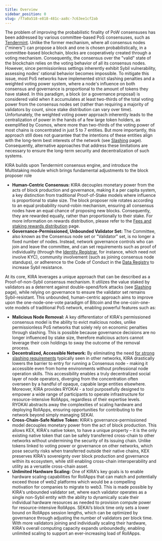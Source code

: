 ```yaml
---
title: Overview
sidebar_position: 0
slug: /f7a0a518-e818-481c-aa8c-7c63ee1cf2ab
---
```





The problem of improving the probabilistic finality of PoW consensuses has been addressed by various committee-based PoS consensuses, such as [Tendermint](https://tendermint.com/). Unlike the former mechanism, where all consensus nodes ("miners") can propose a block and one is chosen probabilistically, in a committee-based blockchain, blocks are cooperatively created through a voting mechanism. Consequently, the consensus over the "valid" state of the blockchain relies on the voting behavior of all its consensus nodes. However, since permissionless settings inherently exhibit Sybil vulnerability, assessing nodes' rational behavior becomes impossible. To mitigate this issue, most PoS networks have implemented strict slashing penalties and a weighted voting power system, where a node's influence on both consensus and governance is proportional to the amount of tokens they have staked. In this paradigm, a block (or a governance proposal) is considered valid when it accumulates at least two-thirds of the total voting power from the consensus nodes set (rather than requiring a majority of validators by count, since stake distribution can vary over time). Unfortunately, the weighted voting power approach inherently leads to the centralization of power in the hands of a few large token holders, as exemplified by Cosmos, where more than two-thirds of the voting power of most chains is concentrated in just 5 to 7 entities. But more importantly, this approach still does not guarantee that the intentions of these entities align with the long-term best interests of the network (see [Slashing](/docs/d6fee8b3-1948-493e-bbdd-796bcc996c2b) page). Consequently, alternative approaches that address these limitations are necessary to ensure the long-term security and decentralization of such systems.


KIRA builds upon Tendermint consensus engine, and introduce the Multistaking module which brings fundamental adjustments to the block proposer role  

- **Human-Centric Consensus:** KIRA decouples monetary power from the acts of block production and governance, making it a per capita system, a key distinction from traditional Proof-of-Stake models where influence is proportional to stake size. The block proposer role rotates according to an equal probability round-robin mechanism, ensuring all consensus nodes have an equal chance of proposing new blocks. Consequently, they are rewarded equally, rather than proportionally to their stake. For more information on rewards distribution, please refer to the [Fees and staking rewards distribution](/docs/85d4757d-f36d-4a39-b7ab-62866c1689ba) page.
- **Governance-Permissioned, Unbounded Validator Set:** The Committee, also known as the Consensus node set or "Validator" set, is no longer a fixed number of nodes. Instead, network governance controls who can join and leave the committee, and can set requirements such as proof of individuality (through the [Identity Registrar](/docs/d482180d-165a-4c09-8c32-167f061ceb92), for instance, which need not involve KYC), community involvement (such as joining consensus node standups), or adherence to the Code of Conduct in the [Data Registry](/docs/1a3a9dbd-3c24-454b-b353-ee6a1c2c7a5c) to increase Sybil resistance.

At its core, KIRA leverages a unique approach that can be described as a Proof-of-non-Sybil consensus mechanism. It utilizes the value staked by validators as a deterrent against double-spend/fork attacks (see [Slashing](/docs/d6fee8b3-1948-493e-bbdd-796bcc996c2b) page), while relying on governance to ensure the validator set remains Sybil-resistant. This unbounded, human-centric approach aims to improve upon the one-node-one-vote paradigm of Bitcoin and the one-coin-one-vote models of traditional PoS network, enabling powerful features such as:

- **Malicious Node Removal:** A key differentiator of KIRA's permissioned consensus model is the ability to evict malicious nodes, unlike permissionless PoS networks that solely rely on economic penalties through slashing. This is possible because governance decisions are no longer influenced by stake size, therefore malicious actors cannot leverage their coin holdings to sway the outcome of the removal process.
- **Decentralized, Accessible Network:** By eliminating the need [for strong slashing requirements](/docs/d6fee8b3-1948-493e-bbdd-796bcc996c2b) typically seen in other networks, KIRA drastically lowers the barrier to entry for running a Consensus node - making it accessible even from home environments without professional node operation skills. This accessibility enables a truly decentralized social layer of node operators, diverging from the concentration often overseen by a handful of opaque, capable large entities elsewhere. Moreover, KIRA provides RYOKAI - a tool purposefully designed to empower a wide range of participants to operate infrastructure for resource-intensive RollApps, regardless of their expertise levels. RYOKAI abstracts away the complexities of scaling hardware and deploying RollApps, ensuring opportunities for contributing to the network beyond simply managing SEKAI.
- **Cross-Chain-Safe Native Token:** KIRA's governance-permissioned model decouples monetary power from the act of block production. This allows KEX, KIRA's native token, to have a unique property – it is the only existing native token that can be safely transferred cross-chain to other networks without undermining the security of its issuing chain. Unlike tokens linked to voting power or governance on other networks, which pose security risks when transferred outside their native chains, KEX preserves KIRA's sovereignty over block production and governance within its ecosystem, while still enabling cross-chain interoperability and utility as a versatile cross-chain asset.
- **Unlimited Hardware Scaling:** One of KIRA's key goals is to enable hardware scaling capabilities for RollApps that can match and potentially exceed those of web2 platforms which would be a compelling motivation for companies to migrate to web3. This is made possible by KIRA's unbounded validator set, where each validator operates as a single non-Sybil entity with the ability to dynamically scale their individual hardware resources as needed to provision compute power for resource-intensive RollApps. SEKAI’s block time only sets a lower bound on RollApps session lengths, which can be optimized by governance through adjusting the number of validators per block time. With more validators joining and individually scaling their hardware, KIRA's overall computing capacity expands unboundedly, enabling unlimited scaling to support an ever-increasing load of RollApps.
